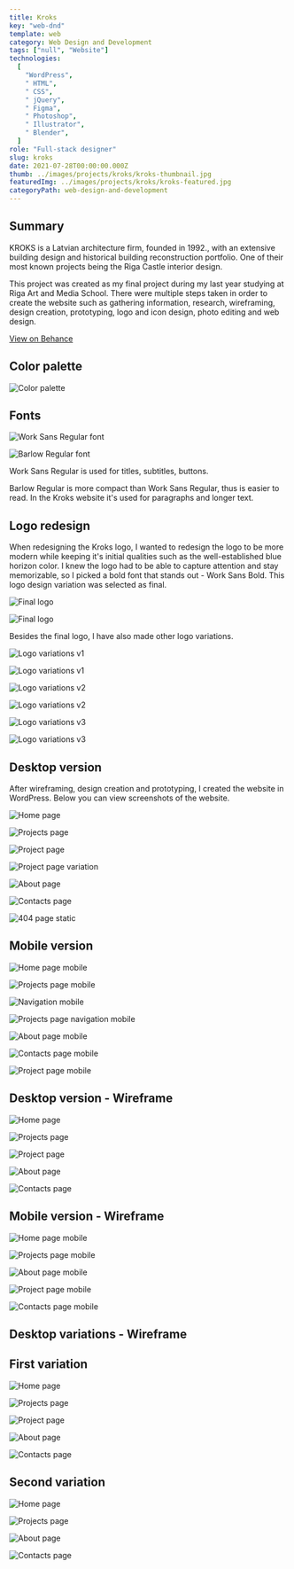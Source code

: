 ---
title: Kroks
key: "web-dnd"
template: web
category: Web Design and Development
tags: ["null", "Website"]
technologies:
  [
    "WordPress",
    " HTML",
    " CSS",
    " jQuery",
    " Figma",
    " Photoshop",
    " Illustrator",
    " Blender",
  ]
role: "Full-stack designer"
slug: kroks
date: 2021-07-28T00:00:00.000Z
thumb: ../images/projects/kroks/kroks-thumbnail.jpg
featuredImg: ../images/projects/kroks/kroks-featured.jpg
categoryPath: web-design-and-development
---







<Summary>

## Summary

<Grid2>

KROKS is a Latvian architecture firm, founded in 1992., with an extensive building design and historical building reconstruction portfolio. One of their most known projects being the Riga Castle interior design.

This project was created as my final project during my last year studying at Riga Art and Media School. There were multiple steps taken in order to create the website such as gathering information, research, wireframing, design creation, prototyping, logo and icon design, photo editing and web design.

</Grid2>

<div className="social-links">

<Social>

<a href="https://www.behance.net/gallery/128561707/Kroks" className="social-icon">

<FaBehance />

<span>

View on Behance

</span>

</a>

</Social>

</div>

</Summary>

<PSpacing>

## Color palette

</PSpacing>

<Item>

![Color palette](../images/projects/kroks/kroks-color-palette.png "Color palette")

</Item>

<PSpacing>

## Fonts

</PSpacing>

<Grid2>

<Item>

![Work Sans Regular font](../images/projects/kroks/kroks-font-1.png "Work Sans Regular font")

</Item>

<Item>

![Barlow Regular font](../images/projects/kroks/kroks-font-2.png "Barlow Regular font")

</Item>

Work Sans Regular is used for titles, subtitles, buttons.

Barlow Regular is more compact than Work Sans Regular, thus is easier to read. In the Kroks website it's used for paragraphs and longer text.

</Grid2>

<PSpacing>

## Logo redesign

<PSpacing2>

When redesigning the Kroks logo, I wanted to redesign the logo to be more modern while keeping it's initial qualities such as the well-established blue horizon color. I knew the logo had to be able to capture attention and stay memorizable, so I picked a bold font that stands out - Work Sans Bold. This logo design variation was selected as final.

</PSpacing2>

</PSpacing>

<Grid2>

<Item>

![Final logo](../images/projects/kroks/logo-redesign/kroks-logo-final-1.png "Final logo - black on white")

</Item>

<Item>

![Final logo](../images/projects/kroks/logo-redesign/kroks-logo-final-2.png "Final logo - white on black")

</Item>

</Grid2>

<PSpacing>

Besides the final logo, I have also made other logo variations.

</PSpacing>

<Grid2>

<Item>

![Logo variations v1](../images/projects/kroks/logo-redesign/kroks-logo-2.png "Logo variations v1 - black on white")

</Item>

<Item>

![Logo variations v1](../images/projects/kroks/logo-redesign/kroks-logo-1.png "Logo variations v1 - white on black")

</Item>

<Item>

![Logo variations v2](../images/projects/kroks/logo-redesign/kroks-logo-4.png "Logo variations v2 - black on white")

</Item>

<Item>

![Logo variations v2](../images/projects/kroks/logo-redesign/kroks-logo-3.png "Logo variations v2 - white on black")

</Item>

<Item>

![Logo variations v3](../images/projects/kroks/logo-redesign/kroks-logo-6.png "Logo variations v3 - empty")

</Item>

<Item>

![Logo variations v3](../images/projects/kroks/logo-redesign/kroks-logo-5.png "Logo variations v3 - full")

</Item>

</Grid2>

<PSpacing>

## Desktop version

<PSpacing2>

After wireframing, design creation and prototyping, I created the website in WordPress. Below you can view screenshots of the website.

</PSpacing2>

</PSpacing>

<Item>

![Home page](../images/projects/kroks/desktop/home-desktop.png "Home page")

</Item>

<Spacing />

<Item>

![Projects page](../images/projects/kroks/desktop/projects-desktop.png "Projects page")

</Item>

<Spacing />

<Item>

![Project page](../images/projects/kroks/desktop/project-desktop.png "Project page")

</Item>

<Spacing />

<Item>

![Project page variation](../images/projects/kroks/desktop/project-2-desktop.png "Project page variation")

</Item>

<Spacing />

<Item>

![About page](../images/projects/kroks/desktop/about-desktop.png "About page")

</Item>

<Spacing />

<Item>

![Contacts page](../images/projects/kroks/desktop/contacts-desktop.png "Contacts page")

</Item>

<Spacing />

<Item>

![404 page static](../images/projects/kroks/desktop/404-page-2-static-desktop.jpg "404 page static")

</Item>

<PSpacing>

## Mobile version

</PSpacing>

<FlexGallery>

<FlexColumn>

<FlexItem>

![Home page mobile](../images/projects/kroks/mobile/home-mobile.png "Home page mobile")

</FlexItem>

<FlexItem>

![Projects page mobile](../images/projects/kroks/mobile/projects-mobile.png "Projects page mobile")

</FlexItem>

</FlexColumn>

<FlexColumn>

<FlexItem>

![Navigation mobile](../images/projects/kroks/mobile/menu-mobile.png "Navigation mobile")

</FlexItem>

<FlexItem>

![Projects page navigation mobile](../images/projects/kroks/mobile/projects-menu-mobile.png "Projects page navigation mobile")

</FlexItem>

</FlexColumn>

<FlexColumn>

<FlexItem>

![About page mobile](../images/projects/kroks/mobile/about-mobile.png "About page mobile")

</FlexItem>

</FlexColumn>

<FlexColumn>

<FlexItem>

![Contacts page mobile](../images/projects/kroks/mobile/contacts-mobile.png "Contacts page mobile")

</FlexItem>

<FlexItem>

![Project page mobile](../images/projects/kroks/mobile/project-mobile.png "Project page mobile")

</FlexItem>

</FlexColumn>

</FlexGallery>

<PSpacing>

## Desktop version - Wireframe

</PSpacing>

<Item>

![Home page](../images/projects/kroks/desktop/wireframe/final/home-desktop-wireframe-final.png "Home page wireframe v1")

</Item>

<Spacing />

<Item>

![Projects page](../images/projects/kroks/desktop/wireframe/final/projects-desktop-wireframe-final.png "Projects page wireframe v1")

</Item>

<Spacing />

<Item>

![Project page](../images/projects/kroks/desktop/wireframe/final/project-desktop-wireframe-final.png "Project page wireframe v1")

</Item>

<Spacing />

<Item>

![About page](../images/projects/kroks/desktop/wireframe/final/about-desktop-wireframe-final.png "About page wireframe v1")

</Item>

<Spacing />

<Item>

![Contacts page](../images/projects/kroks/desktop/wireframe/final/contacts-desktop-wireframe-final.png "Contacts page wireframe v1")

</Item>

<PSpacing>

## Mobile version - Wireframe

</PSpacing>

<FlexGallery>

<FlexColumn>

<FlexItem>

![Home page mobile](../images/projects/kroks/mobile/wireframe/home-mobile-wireframe.png "Home page mobile wireframe")

</FlexItem>

<FlexItem>

![Projects page mobile](../images/projects/kroks/mobile/wireframe/projects-mobile-wireframe.png "Projects page mobile wireframe")

</FlexItem>

</FlexColumn>

<FlexColumn>

<FlexItem>

![About page mobile](../images/projects/kroks/mobile/wireframe/about-mobile-wireframe.png "About page mobile wireframe")

</FlexItem>

</FlexColumn>

<FlexColumn>

<FlexItem>

![Project page mobile](../images/projects/kroks/mobile/wireframe/project-mobile-wireframe.png "Project page mobile wireframe")

</FlexItem>

</FlexColumn>

<FlexColumn>

<FlexItem>

![Contacts page mobile](../images/projects/kroks/mobile/wireframe/contacts-mobile-wireframe.png "Contacts page mobile wireframe")

</FlexItem>

</FlexColumn>

</FlexGallery>

<PSpacing>

## Desktop variations - Wireframe

<PSpacing2>

## First variation

</PSpacing2>

</PSpacing>

<Item>

![Home page](../images/projects/kroks/desktop/wireframe/v1/home-desktop-wireframe-v1.png "Home page wireframe v1")

</Item>

<Spacing />

<Item>

![Projects page](../images/projects/kroks/desktop/wireframe/v1/projects-desktop-wireframe-v1.png "Projects page wireframe v1")

</Item>

<Spacing />

<Item>

![Project page](../images/projects/kroks/desktop/wireframe/v1/project-desktop-wireframe-v1.png "Project page wireframe v1")

</Item>

<Spacing />

<Item>

![About page](../images/projects/kroks/desktop/wireframe/v1/about-desktop-wireframe-v1.png "About page wireframe v1")

</Item>

<Spacing />

<Item>

![Contacts page](../images/projects/kroks/desktop/wireframe/v1/contacts-desktop-wireframe-v1.png "Contacts page wireframe v1")

</Item>

<PSpacing>

## Second variation

</PSpacing>

<Item>

![Home page](../images/projects/kroks/desktop/wireframe/v2/home-desktop-wireframe-v2.png "Home page wireframe v2")

</Item>

<Spacing />

<Item>

![Projects page](../images/projects/kroks/desktop/wireframe/v2/projects-desktop-wireframe-v2.png "Projects page wireframe v2")

</Item>

<Spacing />

<Item>

![About page](../images/projects/kroks/desktop/wireframe/v2/about-desktop-wireframe-v2.png "About page wireframe v2")

</Item>

<Spacing />

<Item>

![Contacts page](../images/projects/kroks/desktop/wireframe/v2/contacts-desktop-wireframe-v2.png "Contacts page wireframe v2")

</Item>

<PreFooter />
